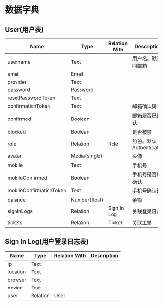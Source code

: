 # 数据字典

## User(用户表)

| Name                    | Type          | Relation With | Description         |
| ----------------------- | ------------- | ------------- | ------------------- |
| username                | Text          |               | 用户名。默认同邮箱           |
| email                   | Email         |               |                     |
| provider                | Text          |               |                     |
| password                | Password      |               |                     |
| resetPasswordToken      | Text          |               |                     |
| confirmationToken       | Text          |               | 邮箱确认码               |
| confirmed               | Boolean       |               | 邮箱是否已确认             |
| blocked                 | Boolean       |               | 是否被禁                |
| role                    | Relation      | Role          | 角色。默认 Authenticated |
| avatar                  | Media(single) |               | 头像                  |
| mobile                  | Text          |               | 手机号                 |
| mobileConfirmed         | Boolean       |               | 手机号是否已确认            |
| mobileConfirmationToken | Text          |               | 手机号确认码              |
| balance                 | Number(float) |               | 余额                  |
| signInLogs              | Relation      | Sign In Log   | 关联登录日志              |
| tickets                 | Relation      | Ticket        | 关联工单                |

## Sign In Log(用户登录日志表)

| Name     | Type     | Relation With | Description |
| -------- | -------- | ------------- | ----------- |
| ip       | Text     |               |             |
| location | Text     |               |             |
| browser  | Text     |               |             |
| device   | Text     |               |             |
| user     | Relation | User          |             |

